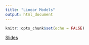 ```yaml
---
title: "Linear Models"
output: html_document
---
```


```r
knitr::opts_chunk$set(echo = FALSE)
```

[Slides](https://clelandcm.github.io/linearmodels/linearmodels.html)


